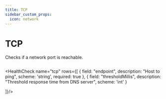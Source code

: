 ```yaml
---
title: TCP
sidebar_custom_props:
  icon: network
---
```


# <Icon name="network" /> TCP

Checks if a network port is reachable.


```yaml title="tcp.yaml"  file=<rootDir>/modules/canary-checker/fixtures/minimal/tcp.yaml
```

<HealthCheck name="tcp"  rows={[
  {    field: "endpoint", description: "Host to ping", scheme: 'string', required: true  },
  {
    field: "thresholdMillis",
    description: "Threshold response time from DNS server",
    scheme: 'int'
  }

]}/>

